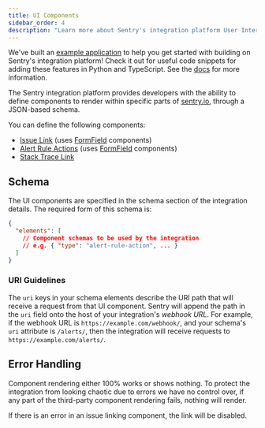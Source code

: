 ```yaml
---
title: UI Components
sidebar_order: 4
description: "Learn more about Sentry's integration platform User Interface (UI) components."
---
```


<Note>

We've built an [example application](https://github.com/getsentry/integration-platform-example) to help you get started with building on Sentry's integration platform! Check it out for useful code snippets for adding these features in Python and TypeScript. See the [docs](/organization/integrations/integration-platform/#example-app) for more information.

</Note>

The Sentry integration platform provides developers with the ability to define components to render within specific parts of [sentry.io](https://sentry.io), through a JSON-based schema.

You can define the following components:

- [Issue Link](/organization/integrations/integration-platform/ui-components/issue-link) (uses [FormField](/organization/integrations/integration-platform/ui-components/formfield) components)
- [Alert Rule Actions](/organization/integrations/integration-platform/ui-components/alert-rule-action) (uses [FormField](/organization/integrations/integration-platform/ui-components/formfield) components)
- [Stack Trace Link](/organization/integrations/integration-platform/ui-components/stacktrace-link)

## Schema

The UI components are specified in the schema section of the integration details. The required form of this schema is:

```json {filename: schema.json}
{
  "elements": [
    // Component schemas to be used by the integration
    // e.g. { "type": "alert-rule-action", ... }
  ]
}
```

### URI Guidelines

The `uri` keys in your schema elements describe the URI path that will receive a request from that UI component. Sentry will append the path in the `uri` field onto the host of your integration's _webhook URL_.
For example, if the webhook URL is `https://example.com/webhook/`, and your schema's `uri` attribute is `/alerts/`, then the integration will receive requests to `https://example.com/alerts/`.

## Error Handling

Component rendering either 100% works or shows nothing. To protect the integration from looking chaotic due to errors we have no control over, if any part of the third-party component rendering fails, nothing will render.

If there is an error in an issue linking component, the link will be disabled.
